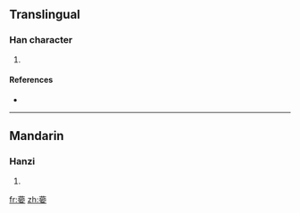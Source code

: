 ==Translingual==

===Han character===
{{Han char|rn=38|rad=女|as=12|sn=15|four=|canj=廿中心女 (TLPV)}}

# {{defn|Han|sort=女12}}

====References====
* {{Han ref|kx=0271.290|dkj=06737|hdz=21079.100|uh=5B0A|ud=23306}}

----

==Mandarin==

===Hanzi===
{{cmn-hanzi|pin=[[yàn]] ([[yan4]])|wg=yen<sup>4</sup>}}

# {{defn|Mandarin}}

[[fr:嬊]]
[[zh:嬊]]